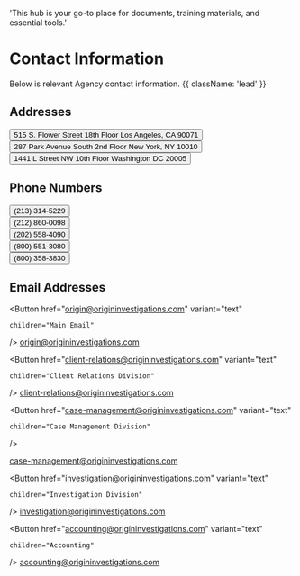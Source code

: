   'This hub is your go-to place for documents, training materials, and essential tools.'

# Contact Information

Below is relevant Agency contact information. {{ className: 'lead' }}

## Addresses

<div className="not-prose">  
<Button
    variant="text"
    children="Los Angeles"
  />
515 S. Flower Street 18th Floor
Los Angeles, CA 90071
</div>

<div className="not-prose">  
<Button
    variant="text"
    children="New York"
  />
287 Park Avenue South 2nd Floor
New York, NY 10010
</div>

<div className="not-prose">  
<Button
    variant="text"
    children="Washington DC"
  />
1441 L Street NW 10th Floor
Washington DC 20005
</div>

## Phone Numbers

<div className="not-prose">
  <Button
    variant="text"
    children="Main Number (Los Angeles)"
  />
(213) 314-5229
</div>
<div className="not-prose">
  <Button
    variant="text"
    children="Main Number (New York)"
  />
(212) 860-0098
</div>
<div className="not-prose">
  <Button
    variant="text"
    children="Main Number (Washington DC)"
  />
(202) 558-4090
</div>
<div className="not-prose">
  <Button
    variant="text"
    children="Main Number (Toll-Free)"
  />
(800) 551-3080
</div>
<div className="not-prose">
  <Button
    variant="text"
    children="In-Custody Number (Collect Calls)"
  />
(800) 358-3830
</div>

## Email Addresses
<div className="not-prose">

  <Button
    href="origin@origininvestigations.com"
    variant="text"

    children="Main Email"
  />
origin@origininvestigations.com
</div>
<div className="not-prose">
 
  <Button
    href="client-relations@origininvestigations.com"
    variant="text"

    children="Client Relations Division"
  />
client-relations@origininvestigations.com
</div>
<div className="not-prose">

  <Button
    href="case-management@origininvestigations.com"
    variant="text"
  
    children="Case Management Division"
  />

case-management@origininvestigations.com
</div>
<div className="not-prose">

  <Button
    href="investigation@origininvestigations.com"
    variant="text"

    children="Investigation Division"
  />
investigation@origininvestigations.com
</div>
<div className="not-prose">

  <Button
    href="accounting@origininvestigations.com"
    variant="text"

    children="Accounting"
  />
accounting@origininvestigations.com
</div>
